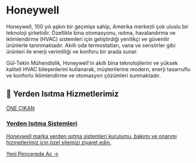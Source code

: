 # Honeywell

Honeywell, 100 yılı aşkın bir geçmişe sahip, Amerika merkezli çok uluslu bir teknoloji şirketidir. Özellikle bina otomasyonu, ısıtma, havalandırma ve iklimlendirme (HVAC) sistemleri için geliştirdiği yenilikçi ve güvenilir ürünlerle tanınmaktadır. Akıllı oda termostatları, vana ve sensörler gibi ürünleri ile enerji verimliliği ve konforu bir arada sunar.

Gül-Tekin Mühendislik, Honeywell'in akıllı bina teknolojilerini ve yüksek kaliteli HVAC bileşenlerini kullanarak, müşterilerine modern, enerji tasarruflu ve konforlu iklimlendirme ve otomasyon çözümleri sunmaktadır.

## 🌟 Yerden Isıtma Hizmetlerimiz

<a href="https://yerden-isitma.gul-tekinmuhendislik.com/" target="_blank" rel="noopener noreferrer" class="link-card featured">
  <div class="link-card-content">
    <span class="badge">ÖNE ÇIKAN</span>
    <h3>Yerden Isıtma Sistemleri</h3>
    <p>Honeywell marka yerden ısıtma sistemleri kurulumu, bakımı ve onarımı hizmetlerimiz için özel sitemizi ziyaret edin.</p>
    <span class="link-card-cta">Yeni Pencerede Aç →</span>
  </div>
</a>